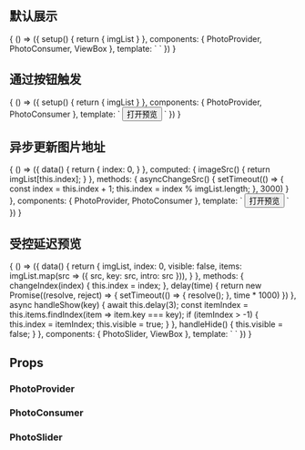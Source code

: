 
<Meta title="vue3-photo-preview" />

## 默认展示
<Canvas>
  <Story name="默认展示">
    {
      () => ({
        setup() {
          return {
            imgList
          }
        },
        components: { PhotoProvider, PhotoConsumer, ViewBox },
        template: `
          <photo-provider>
            <photo-consumer v-for="src in imgList" :intro="src" :key="src" :src="src">
              <view-box :src="src" />
            </photo-consumer>
          </photo-provider>
        `
      })
    }
  </Story>
</Canvas>

## 通过按钮触发
<Canvas>
  <Story name="通过按钮触发">
    {
      () => ({
        setup() {
          return {
            imgList
          }
        },
        components: { PhotoProvider, PhotoConsumer },
        template: `
          <photo-provider>
            <photo-consumer v-for="(src, index) in imgList" :intro="src" :key="src" :src="src">
              <button v-if="index === 0">打开预览</button>
            </photo-consumer>
          </photo-provider>
        `
      })
    }
  </Story>
</Canvas>

## 异步更新图片地址
<Canvas>
  <Story name="异步更新图片地址">
    {
      () => ({
        data() {
          return {
            index: 0,
          }
        },
        computed: {
          imageSrc() {
            return imgList[this.index];
          }
        },
        methods: {
          asyncChangeSrc() {
            setTimeout(() => {
              const index = this.index + 1;
              this.index = index % imgList.length;
            }, 3000)
          }
        },
        components: { PhotoProvider, PhotoConsumer },
        template: `
          <photo-provider>
            <photo-consumer :intro="imageSrc" :src="imageSrc">
              <button @click="asyncChangeSrc">打开预览</button>
            </photo-consumer>
          </photo-provider>
        `
      })
    }
  </Story>
</Canvas>

## 受控延迟预览
<Canvas>
  <Story name="受控延迟预览">
    {
      () => ({
        data() {
          return {
            imgList,
            index: 0,
            visible: false,
            items: imgList.map(src => ({ src, key: src, intro: src })),
          }
        },
        methods: {
          changeIndex(index) {
            this.index = index;
          },
          delay(time) {
            return new Promise((resolve, reject) => {
              setTimeout(() => {
                resolve();
              }, time * 1000)
            })
          },
          async handleShow(key) {
            await this.delay(3);
            const itemIndex = this.items.findIndex(item => item.key === key);
            if (itemIndex > -1) {
              this.index = itemIndex;
              this.visible = true;
            }
          },
          handleHide() {
            this.visible = false;
          }
        },
        components: { PhotoSlider, ViewBox },
        template: `
          <view-box
            v-for="src in imgList"
            :key="src"
            :src="src"
            @click="handleShow(src)"
          />
          <photo-slider
            :items="items"
            :visible="visible"
            :index="index"
            @changeIndex="changeIndex"
            @clickMask="handleHide"
            @closeModal="handleHide"
          />
        `
      })
    }
  </Story>
</Canvas>

## Props

### PhotoProvider

<ArgsTable of={originPhotoProvider} />

### PhotoConsumer

<ArgsTable of={originPhotoConsumer} />

### PhotoSlider
<ArgsTable of={originPhotoSlider} />
